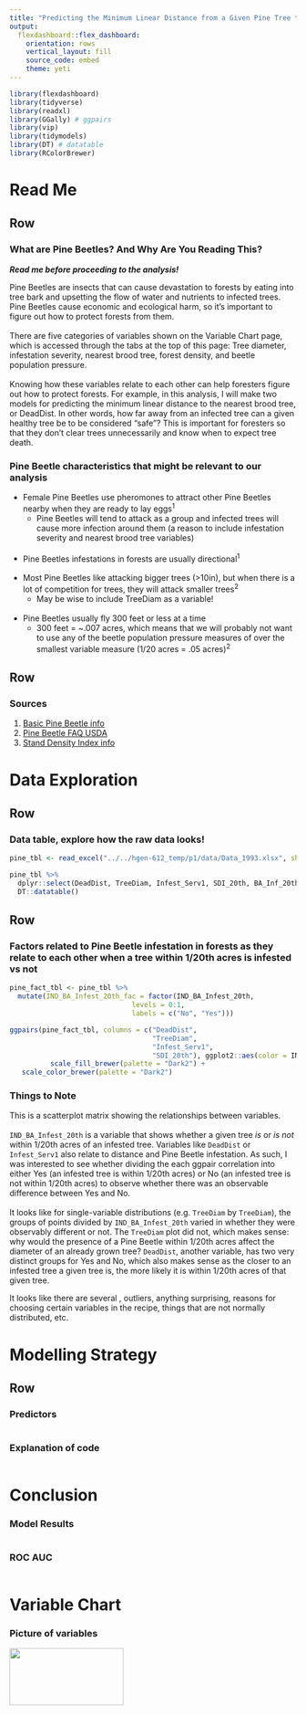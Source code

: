 ```yaml
---
title: "Predicting the Minimum Linear Distance from a Given Pine Tree to the Nearest Tree that is Infected by Pine Beetles"
output: 
  flexdashboard::flex_dashboard:
    orientation: rows
    vertical_layout: fill
    source_code: embed
    theme: yeti
---
```


```r
library(flexdashboard)
library(tidyverse)
library(readxl)
library(GGally) # ggpairs
library(vip)
library(tidymodels)
library(DT) # datatable
library(RColorBrewer)
```

Read Me
==============================================================================

Row {data-height=700}
-----------------------------------------------------------------------

### What are Pine Beetles? And Why Are You Reading This?

__*Read me before proceeding to the analysis!*__

Pine Beetles are insects that can cause devastation to forests by eating into tree bark and upsetting the flow of water and nutrients to infected trees. Pine Beetles cause economic and ecological harm, so it's important to figure out how to protect forests from them.
<br>
</br>
There are five categories of variables shown on the Variable Chart page, which is accessed through the tabs at the top of this page: Tree diameter, infestation severity, nearest brood tree, forest density, and beetle population pressure.
<br>
</br>
Knowing how these variables relate to each other can help foresters figure out how to protect forests. For example, in this analysis, I will make two models for predicting the minimum linear distance to the nearest brood tree, or DeadDist. In other words, how far away from an infected tree can a given healthy tree be to be considered "safe"? This is important for foresters so that they don't clear trees unnecessarily and know when to expect tree death.

### Pine Beetle characteristics that might be relevant to our analysis

* Female Pine Beetles use pheromones to attract other Pine Beetles nearby when they are ready to lay eggs<sup>1</sup>
  + Pine Beetles will tend to attack as a group and infected trees will cause more infection around them (a reason to include infestation severity and nearest brood tree variables)
<br>
</br>
* Pine Beetles infestations in forests are usually directional<sup>1</sup>
<br>
</br>
* Most Pine Beetles like attacking bigger trees (>10in), but when there is a lot of competition for trees, they will attack smaller trees<sup>2</sup>
  + May be wise to include TreeDiam as a variable!
<br>
</br>
* Pine Beetles usually fly 300 feet or less at a time
  + 300 feet = ~.007 acres, which means that we will probably not want to use any of the beetle population pressure measures of over the smallest variable measure (1/20 acres = .05 acres)<sup>2</sup>


Row {data-height=200}
-----------------------------------------------------------------------

### Sources
1. [Basic Pine Beetle info](https://www.treefarmsystem.org/SPBwhenbeetlesattack)
2. [Pine Beetle FAQ USDA](https://www.fs.usda.gov/Internet/FSE_DOCUMENTS/stelprdb5304956.pdf)
3. [Stand Density Index info](https://fennerschool-associated.anu.edu.au/mensuration/density.html)

Data Exploration
==============================================================================

Row {data-height=300}
-----------------------------------------------------------------------

### Data table, explore how the raw data looks!

```r
pine_tbl <- read_excel("../../hgen-612_temp/p1/data/Data_1993.xlsx", sheet = 1)
```

```r
pine_tbl %>% 
  dplyr::select(DeadDist, TreeDiam, Infest_Serv1, SDI_20th, BA_Inf_20th) %>% 
  DT::datatable()
```


Row {data-height=450}
-----------------------------------------------------------------------

### Factors related to Pine Beetle infestation in forests as they relate to each other when a tree within 1/20th acres is infested vs not

```r
pine_fact_tbl <- pine_tbl %>% 
  mutate(IND_BA_Infest_20th_fac = factor(IND_BA_Infest_20th,
                              levels = 0:1,
                              labels = c("No", "Yes")))

ggpairs(pine_fact_tbl, columns = c("DeadDist", 
                                   "TreeDiam", 
                                   "Infest_Serv1", 
                                   "SDI_20th"), ggplot2::aes(color = IND_BA_Infest_20th_fac)) +
          scale_fill_brewer(palette = "Dark2") +
   scale_color_brewer(palette = "Dark2")
```

### Things to Note

This is a scatterplot matrix showing the relationships between variables.
<br>
</br>
`IND_BA_Infest_20th` is a variable that shows whether a given tree _is_ or _is not_ within 1/20th acres of an infested tree. Variables like `DeadDist` or `Infest_Serv1` also relate to distance and Pine Beetle infestation. As such, I was interested to see whether dividing the each ggpair correlation into either Yes (an infested tree is within 1/20th acres) or No (an infested tree is not within 1/20th acres) to observe whether there was an observable difference between Yes and No. 
<br>
</br>
It looks like for single-variable distributions (e.g. `TreeDiam` by `TreeDiam`), the groups of points divided by `IND_BA_Infest_20th` varied in whether they were observably different or not. The `TreeDiam` plot did not, which makes sense: why would the presence of a Pine Beetle within 1/20th acres affect the diameter of an already grown tree? `DeadDist`, another variable, has two very distinct groups for Yes and No, which also makes sense as the closer to an infested tree a given tree is, the more likely it is within 1/20th acres of that given tree. 


It looks like there are several , outliers, anything surprising, reasons for choosing certain 
variables in the recipe, things that are not normally distributed, etc. 

Modelling Strategy
==============================================================================

Row {data-height=350}
-----------------------------------------------------------------------

### Predictors

```r

```

### Explanation of code

```r

```

Conclusion
==============================================================================

### Model Results

```r

```

### ROC AUC

```r

```

Variable Chart
==============================================================================

### Picture of variables

<img src="../img/variables.png" width="200" height="100">
